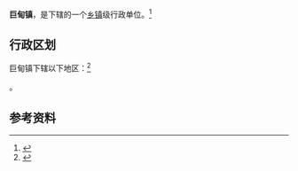 {{中国乡级行政区|53/07/21/103/000}}

'''巨甸镇'''，是{{PRC admin/fullname|53/07/21/103/000|3}}下辖的一个[[乡镇|乡镇]]级行政单位。<ref>{{PRC admin/ref sgc|{{PRC admin/parent|53/07/21/103/000}}}}</ref>

== 行政区划 ==

巨甸镇下辖以下地区：<ref>{{PRC admin/ref sgc|53/07/21/103/000}}</ref>

{{PRC admin/children|53/07/21/103/000}}。

== 参考资料 ==

{{reflist}}

{{行政区划小作品}}
{{PRC admin/navcat|53/07/21/103/000}}